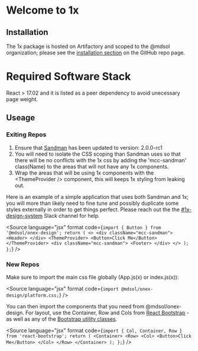 
<Meta title="1x" />

# Welcome to 1x

## Installation

The 1x package is hosted on Artifactory and scoped to the @mdsol organization; please see the [installation section](https://github.com/mdsol/onex-design#installing-the-package) on the GitHub repo page.

# Required Software Stack

React > 17.02 and it is listed as a peer dependency to avoid unecessary page weight.

## Useage

### Exiting Repos

1. Ensure that [Sandman](https://github.com/mdsol/sandman) has been updated to version: 2.0.0-rc1
2. You will need to isolate the CSS scoping than Sandman uses so that there will be no conflicts with the 1x css by adding the 'mcc-sandman' class(Name) to the areas that will not have any 1x components.
3. Wrap the areas that will be using 1x components with the &lt;ThemeProvider /&gt; component, this will keeps 1x styling from leaking out.

Here is an example of a simple application that uses both Sandman and 1x; you will more than likely need to fine tune and possibly duplicate some styles externally in order to get things perfect. Please reach out the the [#1x-design-system](https://mdsol.slack.com/messages/1x-design-system/) Slack channel for help.

<Source
  language="jsx"
  format
  code={`import { Button } from '@mdsol/onex-design';
  return (
    <>
      <div className="mcc-sandman">
        <Header>
      </div>
      <ThemeProvider>
         <Button>Click Me</Button>
      </ThemeProvider>
      <div className="mcc-sandman">
        <Footer>
      </div>
    </>
  );
};`}
/>

### New Repos

Make sure to import the main css file globally (App.js(x) or index.js(x)):

<Source language="jsx" format code={`import @mdsol/onex-design/platform.css;`} />

You can then import the components that you need from @mdsol/onex-design. For layout, use the Container, Row and Cols from [React Bootstrap](https://react-bootstrap.github.io/layout/breakpoints/) - as well as any of the [Bootstrap utility classes](https://getbootstrap.com/docs/5.2/utilities/api/).

<Source
  language="jsx"
  format
  code={`import { Col, Container, Row } from 'react-bootstrap';
  return (
    <Container>
      <Row>
        <Col>
          <Button>Click Me</Button>
        </Col>
      </Row>
    </Container>
  );
};`}
/>
